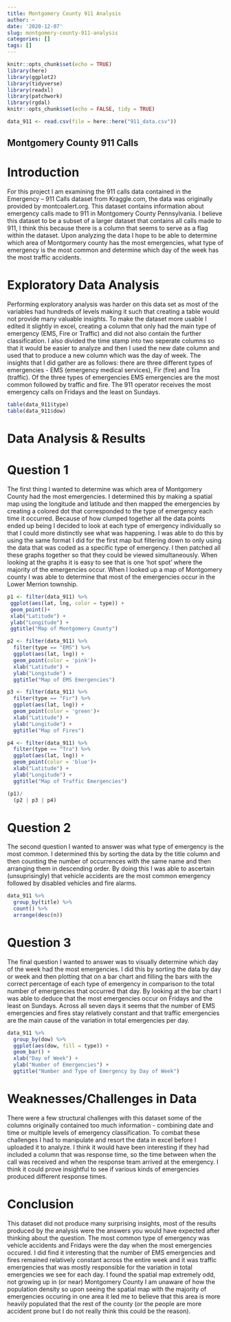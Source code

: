 ```yaml
---
title: Montgomery County 911 Analysis
author: ~
date: '2020-12-07'
slug: montgomery-county-911-analysis
categories: []
tags: []
---
```



```r
knitr::opts_chunk$set(echo = TRUE)
library(here)
library(ggplot2)
library(tidyverse)
library(readxl)
library(patchwork)
library(rgdal)
knitr::opts_chunk$set(echo = FALSE, tidy = TRUE)

data_911 <- read.csv(file = here::here("911_data.csv"))
```

## Montgomery County 911 Calls

# Introduction
For this project I am examining the 911 calls data contained in the Emergency – 911 Calls dataset from Kraggle.com, the data was originally provided by montcoalert.org. This dataset contains information about emergency calls made to 911 in Montgomery County Pennsylvania. I believe this dataset to be a subset of a larger dataset that contains all calls made to 911, I think this because there is a column that seems to serve as a flag within the dataset. Upon analyzing the data I hope to be able to determine which area of Montgormery county has the most emergencies, what type of emergency is the most common and determine which day of the week has the most traffic accidents.


# Exploratory Data Analysis
Performing exploratory analysis was harder on this data set as most of the variables had hundreds of levels making it such that creating a table would not provide many valuable insights. To make the dataset more usable I edited it slightly in excel, creating a column that only had the main type of emergency (EMS, Fire or Traffic) and did not also contain the further classification. I also divided the time stamp into two seperate columns so that it would be easier to analyze and then I used the new date column and used that to produce a new column which was the day of week. The insights that I did gather are as follows: there are three different types of emergencies - EMS (emergency medical services), Fir (fire) and Tra (traffic). Of the three types of emergencies EMS emergencies are the most common followed by traffic and fire. The 911 operator receives the most emergency calls on Fridays and the least on Sundays. 


```r

table(data_911$type)
table(data_911$dow)

```

# Data Analysis & Results

# Question 1
The first thing I wanted to determine was which area of Montgomery County had the most emergencies. I determined this by making a spatial map using the longitude and latitude and then mapped the emergencies by creating a colored dot that corresponded to the type of emergency each time it occurred. Because of how clumped together all the data points ended up being I decided to look at each type of emergency individually so that I could more distinctly see what was happening. I was able to do this by using the same format I did for the first map but filtering down to only using the data that was coded as a specific type of emergency. I then patched all these graphs together so that they could be viewed simultaneously. When looking at the graphs it is easy to see that is one 'hot spot' where the majority of the emergencies occur. When I looked up a map of Montgomery county I was able to determine that most of the emergencies occur in the Lower Merrion township. 

```r

p1 <- filter(data_911) %>%
 ggplot(aes(lat, lng, color = type)) +
 geom_point()+
 xlab("Latitude") +
 ylab("Longitude") +
 ggtitle("Map of Montgomery County")

p2 <- filter(data_911) %>%
  filter(type == "EMS") %>%
  ggplot(aes(lat, lng)) +
  geom_point(color = 'pink')+
  xlab("Latitude") +
  ylab("Longitude") +
  ggtitle("Map of EMS Emergencies")

p3 <- filter(data_911) %>%
  filter(type == "Fir") %>%
  ggplot(aes(lat, lng)) +
  geom_point(color = 'green')+
  xlab("Latitude") +
  ylab("Longitude") +
  ggtitle("Map of Fires")

p4 <- filter(data_911) %>%
  filter(type == "Tra") %>%
  ggplot(aes(lat, lng)) +
  geom_point(color = 'blue')+
  xlab("Latitude") +
  ylab("Longitude") +
  ggtitle("Map of Traffic Emergencies")

(p1)/
  (p2 | p3 | p4)


```


# Question 2
The second question I wanted to answer was what type of emergency is the most common. I determined this by sorting the data by the title column and then counting the number of occurrences with the same name and then arranging them in descending order. By doing this I was able to ascertain (unsuprisingly) that vehicle accidents are the most common emergency followed by disabled vehicles and fire alarms. 

```r

data_911 %>%
  group_by(title) %>%
  count() %>%
  arrange(desc(n))

```

# Question 3
The final question I wanted to answer was to visually determine which day of the week had the most emergencies. I did this by sorting the data by day or week and then plotting that on a bar chart and filling the bars with the correct percentage of each type of emergency in comparison to the total number of emergencies that occurred that day. By looking at the bar chart I was able to deduce that the most emergencies occur on Fridays and the least on Sundays. Across all seven days it seems that the number of EMS emergencies and fires stay relatively constant and that traffic emergencies are the main cause of the variation in total emergencies per day. 

```r

data_911 %>%
  group_by(dow) %>%
  ggplot(aes(dow, fill = type)) +
  geom_bar() +
  xlab("Day of Week") +
  ylab("Number of Emergencies") +
  ggtitle("Number and Type of Emergency by Day of Week")


```

# Weaknesses/Challenges in Data
There were a few structural challenges with this dataset some of the columns originally contained too much information - combining date and time or multiple levels of emergency classification. To combat these challenges I had to manipulate and resort the data in excel before I uploaded it to analyze. I think it would have been interesting if they had included a column that was response time, so the time between when the call was received and when the response team arrived at the emergency. I think it could prove insightful to see if various kinds of emergencies produced different response times. 

# Conclusion
This dataset did not produce many surprising insights, most of the results produced by the analysis were the answers you would have expected after thinking about the question. The most common type of emergency was vehicle accidents and Fridays were the day when the most emergencies occured. I did find it interesting that the number of EMS emergencies and fires remained relatively constant across the entire week and it was traffic emergencies that was mostly responsible for the variation in total emergencies we see for each day. I found the spatial map extremely odd, not growing up in (or near) Montgomery County I am unaware of how the population density so upon seeing the spatial map with the majority of emergencies occuring in one area it led me to believe that this area is more heavily populated that the rest of the county (or the people are more accident prone but I do not really think this could be the reason). 


